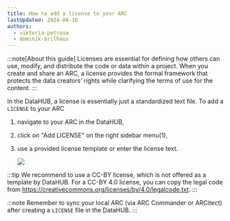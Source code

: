```yaml
---
title: How to add a license to your ARC
lastUpdated: 2024-08-16
authors:
  - viktoria-petrova
  - dominik-brilhaus
---
```



:::note[About this guide]
Licenses are essential for defining how others can use, modify, and distribute the code or data within a project. When you create and share an ARC, a license provides the formal framework that protects the data creators’ rights while clarifying the terms of use for the content.
:::

In the DataHUB, a license is essentially just a standardized text file. 
To add a `LICENSE` to your ARC

<Steps>

1. navigate to your ARC in the DataHUB,
2. click on "Add LICENSE" on the right sidebar menu(1),
3. use a provided license template or enter the license text.

    ![](@images/datahub/datahub-add-license.drawio.png)

</Steps>

:::tip
We recommend to use a CC-BY license, which is not offered as a template by DataHUB. For a CC-BY 4.0 license, you can copy the legal code from https://creativecommons.org/licenses/by/4.0/legalcode.txt.
:::

:::note
Remember to sync your local ARC (via ARC Commander or ARCitect) after creating a `LICENSE` file in the DataHUB.
:::
